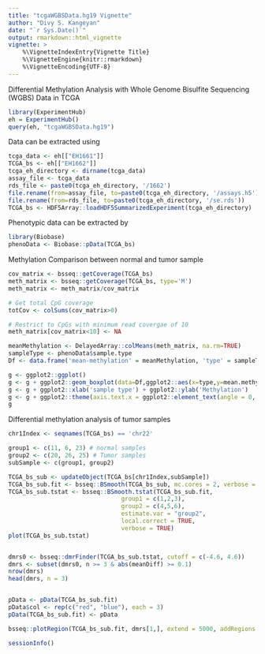 ```yaml
---
title: "tcgaWGBSData.hg19 Vignette"
author: "Divy S. Kangeyan"
date: "`r Sys.Date()`"
output: rmarkdown::html_vignette
vignette: >
    %\VignetteIndexEntry{Vignette Title}
    %\VignetteEngine{knitr::rmarkdown}
    %\VignetteEncoding{UTF-8}
---
```


Differential Methylation Analysis with Whole Genome Bisulfite Sequencing 
(WGBS) Data in TCGA
```r
library(ExperimentHub)
eh = ExperimentHub()
query(eh, "tcgaWGBSData.hg19")
```

Data can be extracted using
```r
tcga_data <- eh[["EH1661"]]
TCGA_bs <- eh[["EH1662"]]
tcga_eh_directory <- dirname(tcga_data)
assay_file <- tcga_data
rds_file <- paste0(tcga_eh_directory, '/1662')
file.rename(from=assay_file, to=paste0(tcga_eh_directory, '/assays.h5'))
file.rename(from=rds_file, to=paste0(tcga_eh_directory, '/se.rds'))
TCGA_bs <- HDF5Array::loadHDF5SummarizedExperiment(tcga_eh_directory)
```


Phenotypic data can be extracted by
```r
library(Biobase)
phenoData <- Biobase::pData(TCGA_bs)
```


Methylation Comparison between normal and tumor sample
```r
cov_matrix <- bsseq::getCoverage(TCGA_bs)
meth_matrix <- bsseq::getCoverage(TCGA_bs, type='M')
meth_matrix <- meth_matrix/cov_matrix

# Get total CpG coverage
totCov <- colSums(cov_matrix>0)

# Restrict to CpGs with minimum read covergae of 10
meth_matrix[cov_matrix<10] <- NA 

meanMethylation <- DelayedArray::colMeans(meth_matrix, na.rm=TRUE)
sampleType <- phenoData$sample.type
Df <- data.frame('mean-methylation' = meanMethylation, 'type' = sampleType)

g <- ggplot2::ggplot() 
g <- g + ggplot2::geom_boxplot(data=Df,ggplot2::aes(x=type,y=mean.methylation))
g <- g + ggplot2::xlab('sample type') + ggplot2::ylab('Methylation') 
g <- g + ggplot2::theme(axis.text.x = ggplot2::element_text(angle = 0, hjust = 1))
g

```


Differential methylation analysis of tumor samples
```r
chr1Index <- seqnames(TCGA_bs) == 'chr22'

group1 <- c(11, 6, 23) # normal samples
group2 <- c(20, 26, 25) # Tumor samples
subSample <- c(group1, group2)

TCGA_bs_sub <- updateObject(TCGA_bs[chr1Index,subSample])
TCGA_bs_sub.fit <- bsseq::BSmooth(TCGA_bs_sub, mc.cores = 2, verbose = TRUE)
TCGA_bs_sub.tstat <- bsseq::BSmooth.tstat(TCGA_bs_sub.fit, 
                                group1 = c(1,2,3),
                                group2 = c(4,5,6), 
                                estimate.var = "group2",
                                local.correct = TRUE,
                                verbose = TRUE)
plot(TCGA_bs_sub.tstat)


dmrs0 <- bsseq::dmrFinder(TCGA_bs_sub.tstat, cutoff = c(-4.6, 4.6))
dmrs <- subset(dmrs0, n >= 3 & abs(meanDiff) >= 0.1)
nrow(dmrs)
head(dmrs, n = 3)


pData <- pData(TCGA_bs_sub.fit)
pData$col <- rep(c("red", "blue"), each = 3)
pData(TCGA_bs_sub.fit) <- pData

bsseq::plotRegion(TCGA_bs_sub.fit, dmrs[1,], extend = 5000, addRegions = dmrs)

```
```r
sessionInfo()
```




